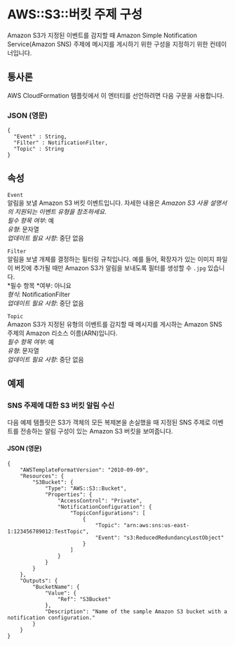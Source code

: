 # AWS::S3::버킷 주제 구성

Amazon S3가 지정된 이벤트를 감지할 때 Amazon Simple Notification Service(Amazon SNS) 주제에 메시지를 게시하기 위한 구성을 지정하기 위한 컨테이너입니다.

## 통사론

AWS CloudFormation 템플릿에서 이 엔터티를 선언하려면 다음 구문을 사용합니다.

### JSON (영문)

```
{
  "Event" : String,
  "Filter" : NotificationFilter,
  "Topic" : String
}
```

## 속성

`Event`  
알림을 보낼 Amazon S3 버킷 이벤트입니다. 자세한 내용은 _Amazon S3 사용 설명서의 지원되는 이벤트 유형을 참조하세요_.  
_필수 항목 여부_: 예  
_유형_: 문자열  
_업데이트 필요 사항_: 중단 없음

`Filter`  
알림을 보낼 개체를 결정하는 필터링 규칙입니다. 예를 들어, 확장자가 있는 이미지 파일이 버킷에 추가될 때만 Amazon S3가 알림을 보내도록 필터를 생성할 수 `.jpg` 있습니다.  
*필수 항목 *여부: 아니요  
_형식_: NotificationFilter  
_업데이트 필요 사항_: 중단 없음

`Topic`  
Amazon S3가 지정된 유형의 이벤트를 감지할 때 메시지를 게시하는 Amazon SNS 주제의 Amazon 리소스 이름(ARN)입니다.  
_필수 항목 여부_: 예  
_유형_: 문자열  
_업데이트 필요 사항_: 중단 없음

## 예제

### SNS 주제에 대한 S3 버킷 알림 수신

다음 예제 템플릿은 S3가 객체의 모든 복제본을 손실했을 때 지정된 SNS 주제로 이벤트를 전송하는 알림 구성이 있는 Amazon S3 버킷을 보여줍니다.

#### JSON (영문)

```
{
    "AWSTemplateFormatVersion": "2010-09-09",
    "Resources": {
        "S3Bucket": {
            "Type": "AWS::S3::Bucket",
            "Properties": {
                "AccessControl": "Private",
                "NotificationConfiguration": {
                    "TopicConfigurations": [
                        {
                            "Topic": "arn:aws:sns:us-east-1:123456789012:TestTopic",
                            "Event": "s3:ReducedRedundancyLostObject"
                        }
                    ]
                }
            }
        }
    },
    "Outputs": {
        "BucketName": {
            "Value": {
                "Ref": "S3Bucket"
            },
            "Description": "Name of the sample Amazon S3 bucket with a notification configuration."
        }
    }
}
```
